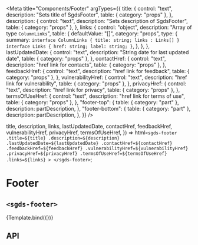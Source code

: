 
<Meta
  title="Components/Footer"
  argTypes={{
    title: {
      control: "text",
      description: "Sets title of SgdsFooter",
      table: { category: "props" },
    },
    description: {
      control: "text",
      description: "Sets description of SgdsFooter",
      table: { category: "props" },
    },
    links: {
      control: "object",
      description: "Array of type `ColumnLinks`",
      table: {
        defaultValue: "[]",
        category: "props",
        type: {
          summary: `
    interface ColumnLinks {
        title: string;
        links : Links[]
    }
    interface Links {
        href: string;
        label: string;
    }
    `,
        },
      },
    },
    lastUpdatedDate: {
      control: "text",
      description: "String date for last updated date",
      table: { category: "props" },
    },
    contactHref: {
      control: "text",
      description: "href link for contacts",
      table: { category: "props" },
    },
    feedbackHref: {
      control: "text",
      description: "href link for feedback",
      table: { category: "props" },
    },
    vulnerabilityHref: {
      control: "text",
      description: "href link for vulnerability",
      table: { category: "props" },
    },
    privacyHref: {
      control: "text",
      description: "href link for privacy",
      table: { category: "props" },
    },
    termsOfUseHref: {
      control: "text",
      description: "href link for terms of use",
      table: { category: "props" },
    },
    "footer-top": {
      table: { category: "part" },
      description: partDescription,
    },
    "footer-bottom": {
      table: { category: "part" },
      description: partDescription,
    },
  }}
/>

  title,
  description,
  links,
  lastUpdatedDate,
  contactHref,
  feedbackHref,
  vulnerabilityHref,
  privacyHref,
  termsOfUseHref,
}) =>
  html`
    <sgds-footer
      .title=${title}
      .description=${description}
      .lastUpdatedDate=${lastUpdatedDate}
      .contactHref=${contactHref}
      .feedbackHref=${feedbackHref}
      .vulnerabilityHref=${vulnerabilityHref}
      .privacyHref=${privacyHref}
      .termsOfUseHref=${termsOfUseHref}
      .links=${links}
    >
    </sgds-footer>
  `;

# Footer

## `<sgds-footer>`

<Canvas>
  <Story
    name="Basic"
    args={{
      title: "Singapore Government Design System",
      description:
        "Lorem ipsum, dolor sit amet consectetur adipisicing elit. Earum illo delectus laborum libero id ratione quibusdam tempora assumenda quas, pariatur cum minus, aliquid molestiae et nisi dolorem vitae molestias! Voluptate commodi aliquid iusto sequi sit eligendi, quod numquam nihil consectetur eaque error earum laudantium! Temporibus accusamus pariatur quod totam quia.",
      lastUpdatedDate: "01 Sep 2020",
      contactHref: "https://form.gov.sg/",
      feedbackHref: "https://form.gov.sg/",
      vulnerabilityHref: "https://www.tech.gov.sg/report_vulnerability",
      privacyHref: "https://www.designsystem.tech.gov.sg/privacy/",
      termsOfUseHref: "https://www.designsystem.tech.gov.sg/terms-of-use/",
      links: [
        {
          title: "Column 1",
          links: [
            {
              href: "#1",
              label: "About Us",
            },
            {
              href: "#2",
              label: "This is a super long link",
            },
            {
              href: "#3",
              label: "Test",
            },
            {
              href: "#4",
              label: "Test",
            },
          ],
        },
        {
          title: "Column 2",
          links: [
            {
              href: "#1",
              label: "About Us",
            },
            {
              href: "#2",
              label: "This is a super long link",
            },
            {
              href: "#3",
              label: "Test",
            },
            {
              href: "#4",
              label: "Test",
            },
          ],
        },
        {
          title: "Column 3",
          links: [
            {
              href: "#1",
              label: "About Us",
            },
            {
              href: "#2",
              label: "This is a super long link",
            },
            {
              href: "#3",
              label: "Test",
            },
            {
              href: "#4",
              label: "Test",
            },
          ],
        },
        {
          title: "Column 4",
          links: [
            {
              href: "#1",
              label: "About Us",
            },
            {
              href: "#2",
              label: "This is a super long link",
            },
            {
              href: "#3",
              label: "Test",
            },
            {
              href: "#4",
              label: "Test",
            },
          ],
        },
        {
          title: "Column 5",
          links: [
            {
              href: "#1",
              label: "About Us",
            },
            {
              href: "#2",
              label: "This is a super long link",
            },
            {
              href: "#3",
              label: "Test",
            },
            {
              href: "#4",
              label: "Test",
            },
          ],
        },
        {
          title: "Column 6",
          links: [
            {
              href: "#1",
              label: "About Us",
            },
            {
              href: "#2",
              label: "This is a super long link",
            },
            {
              href: "#3",
              label: "Test",
            },
            {
              href: "#4",
              label: "Test",
            },
          ],
        },
      ],
    }}
  >
    {Template.bind({})}
  </Story>
</Canvas>

## API

<ArgsTable story="Basic" />

